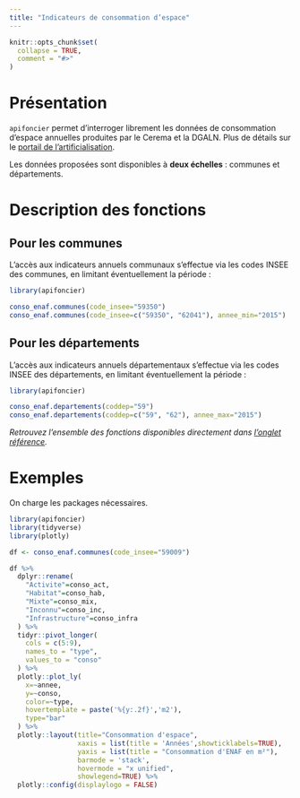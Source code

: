 ```yaml
---
title: "Indicateurs de consommation d’espace"
---
```


```r
knitr::opts_chunk$set(
  collapse = TRUE,
  comment = "#>"
)
```


# Présentation

`apifoncier` permet d’interroger librement les données de consommation d’espace annuelles produites par le Cerema et la DGALN. Plus de détails sur le [portail de l’artificialisation](https://artificialisation.developpement-durable.gouv.fr/).

Les données proposées sont disponibles à **deux échelles** : communes et départements.

# Description des fonctions

## Pour les communes

L’accès aux indicateurs annuels communaux s’effectue via les codes INSEE des communes, en limitant éventuellement la période :

```r
library(apifoncier)

conso_enaf.communes(code_insee="59350")
conso_enaf.communes(code_insee=c("59350", "62041"), annee_min="2015")
```

## Pour les départements

L’accès aux indicateurs annuels départementaux s’effectue via les codes INSEE des départements, en limitant éventuellement la période :

```r
library(apifoncier)

conso_enaf.departements(coddep="59")
conso_enaf.departements(coddep=c("59", "62"), annee_max="2015")
```

_Retrouvez l'ensemble des fonctions disponibles directement dans [l'onglet référence](https://rcadot.github.io/r.apifoncier/reference/index.html#indicateurs-de-consommation-d-espace)._


# Exemples

On charge les packages nécessaires.

```r
library(apifoncier)
library(tidyverse)
library(plotly)
```


```r

df <- conso_enaf.communes(code_insee="59009")

df %>% 
  dplyr::rename(
    "Activite"=conso_act,
    "Habitat"=conso_hab,
    "Mixte"=conso_mix,
    "Inconnu"=conso_inc,
    "Infrastructure"=conso_infra
  ) %>%
  tidyr::pivot_longer(
    cols = c(5:9),
    names_to = "type",
    values_to = "conso"
  ) %>%
  plotly::plot_ly(
    x=~annee,
    y=~conso,
    color=~type,
    hovertemplate = paste('%{y:.2f}','m2'),
    type="bar"
  ) %>%
  plotly::layout(title="Consommation d'espace",
                 xaxis = list(title = 'Années',showticklabels=TRUE),
                 yaxis = list(title = "Consommation d'ENAF en m²"),
                 barmode = 'stack',
                 hovermode = "x unified",
                 showlegend=TRUE) %>%
  plotly::config(displaylogo = FALSE)

```


